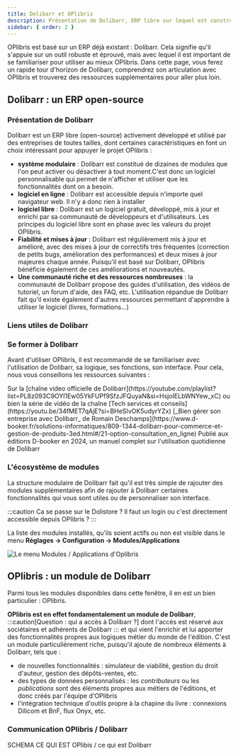 ```yaml
---
title: Dolibarr et OPlibris
description: Présentation de Dolibarr, ERP libre sur lequel est construit OPlibris
sidebar: { order: 2 }
---
```



OPlibris est basé sur un ERP déjà existant : Dolibarr. Cela signifie qu'il s'appuie sur un outil robuste et éprouvé, mais avec lequel il est important de se familiariser pour utiliser au mieux OPlibris. Dans cette page, vous ferez un rapide tour d'horizon de Dolibarr, comprendrez son articulation avec OPlibris et trouverez des ressources supplémentaires pour aller plus loin.

## Dolibarr : un ERP open-source

### Présentation de Dolibarr

Dolibarr est un ERP libre (open-source) activement développé et utilisé par des entreprises de toutes tailles, dont certaines caractéristiques en font un choix intéressant pour appuyer le projet OPlibris :

- **système modulaire** : Dolibarr est constitué de dizaines de modules que l'on peut activer ou désactiver à tout moment.C'est donc un logiciel personnalisable qui permet de n'afficher et utiliser que les fonctionnalités dont on a besoin.
- **logiciel en ligne** : Dolibarr est accessible depuis n'importe quel navigateur web. Il n'y a donc rien à installer
- **logiciel libre** : Dolibarr est un logiciel gratuit, développé, mis à jour et enrichi par sa communauté de développeurs et d'utilisateurs. Les principes du logiciel libre sont en phase avec les valeurs du projet OPlibris.
- **Fiabilité et mises à jour** : Dolibarr est régulièrement mis à jour et amélioré, avec des mises à jour de correctifs très fréquentes (correction de petits bugs, amélioration des performances) et deux mises à jour majeures chaque année. Puisqu'il est basé sur Dolibarr, OPlibris bénéficie également de ces améliorations et nouveautés.
- **Une communauté riche et des ressources nombreuses** : la communauté de Dolibarr propose des guides d'utilisation, des vidéos de tutoriel, un forum d'aide, des FAQ, etc. L'utilisation répandue de Dolibarr fait qu'il existe également d'autres ressources permettant d'apprendre à utiliser le logiciel (livres, formations...)

### Liens utiles de Dolibarr

<CardGrid>
  <LinkCard
    title="Le site officiel de Dolibarr"
    href="https://www.dolibarr.org/"
  />
  <LinkCard
    title="La documentation de Dolibarr"
    href="https://wiki.dolibarr.org/"
  />
  <LinkCard
    title="Le forum de discussion en français"
    href="https://www.dolibarr.fr/forum/"
  />
</CardGrid>

### Se former à Dolibarr

Avant d'utiliser OPlibris, il est recommandé de se familiariser avec l'utilisation de Dolibarr, sa logique, ses fonctions, son interface.
Pour cela, nous vous conseillons les ressources suivantes :

<CardGrid>
  <Card title="Des vidéos" icon="youtube">
    Sur la [chaîne video officielle de
    Dolibarr](https://youtube.com/playlist?list=PL8z093C9OYl1Ew05YkFUPf9SfzJFQuyaN&si=HsjoIELbWNYew_xC)
    ou bien la série de vidéo de la chaîne [Tech services et
    conseils](https://youtu.be/34fMET7qAjE?si=BHeSIvOK5udyrYZx)
  </Card>
  <Card title="Un livre" icon="open-book">
    [_Bien gérer son entreprise avec Dolibarr_ de Romain
    Deschamps](https://www.d-booker.fr/solutions-informatiques/809-1344-dolibarr-pour-commerce-et-gestion-de-produits-3ed.html#/21-option-consultation_en_ligne)
    Publié aux éditions D-booker en 2024, un manuel complet sur l'utilisation
    quotidienne de Dolibarr
  </Card>
</CardGrid>

### L'écosystème de modules

La structure modulaire de Dolibarr fait qu'il est très simple de rajouter des modules supplémentaires afin de rajouter à Dolibarr certaines fonctionnalités qui vous sont utiles ou de personnaliser son interface.

:::caution
Ca se passe sur le Dolistore ? Il faut un login ou c'est directement accessible depuis OPlibris ?
:::

La liste des modules installés, qu'ils soient actifs ou non est visible dans le menu
**Réglages -> Configuration -> Modules/Applications**

![Le menu _Modules / Applications_ d'Oplibris](./images/dolibarr-page-modules.png)

## OPlibris : un module de Dolibarr

Parmi tous les modules disponibles dans cette fenêtre, il en est un bien particulier : OPlibris.

**OPlibris est en effet fondamentalement un module de Dolibarr**,
:::caution[Question : qui a accès à Dolibarr ?]
dont l'accès est réservé aux sociétaires et adhérents de Dolibarr
:::
et qui vient l'enrichir et lui apporter des fonctionnalités propres aux logiques métier du monde de l'édition.
C'est un module particulièrement riche, puisqu'il ajoute de nombreux éléments à Dolibarr, tels que :

- de nouvelles fonctionnalités : simulateur de viabilité, gestion du droit d'auteur, gestion des dépôts-ventes, etc.
- des types de données personnalisés : les _contributeurs_ ou les _publications_ sont des éléments propres aux métiers de l'éditions, et donc créés par l'équipe d'OPlibris
- l'intégration technique d'outils propre à la chapine du livre : connexions Dilicom et BnF, flux Onyx, etc.

### Communication OPlibris / Dolibarr

SCHEMA CE QUI EST OPlibis / ce qui est Dolibarr
